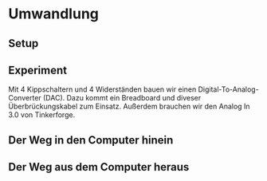 # Umwandlung {#sec-conversion}
## Setup {.unnumbered}

::: callout-tip
## Experiment
Mit 4 Kippschaltern und 4 Widerständen bauen wir einen Digital-To-Analog-Converter (DAC). Dazu kommt ein Breadboard und diveser Überbrückungskabel zum Einsatz. Außerdem brauchen wir den Analog In 3.0 von Tinkerforge. 
:::

## Der Weg in den Computer hinein

## Der Weg aus dem Computer heraus